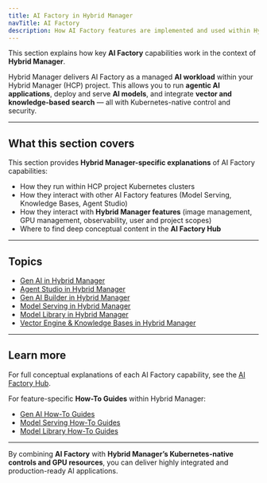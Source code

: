 ```yaml
---
title: AI Factory in Hybrid Manager
navTitle: AI Factory
description: How AI Factory features are implemented and used within Hybrid Manager, with links to deep conceptual content and Hybrid Manager-specific guidance.
---
```


This section explains how key **AI Factory** capabilities work in the context of **Hybrid Manager**.

Hybrid Manager delivers AI Factory as a managed **AI workload** within your Hybrid Manager (HCP) project.
This allows you to run **agentic AI applications**, deploy and serve **AI models**, and integrate **vector and knowledge-based search** — all with Kubernetes-native control and security.

---

## What this section covers

This section provides **Hybrid Manager-specific explanations** of AI Factory capabilities:

- How they run within HCP project Kubernetes clusters
- How they interact with other AI Factory features (Model Serving, Knowledge Bases, Agent Studio)
- How they interact with **Hybrid Manager features** (image management, GPU management, observability, user and project scopes)
- Where to find deep conceptual content in the **AI Factory Hub**

---

## Topics

- [Gen AI in Hybrid Manager](/edb-postgres-ai/ai-factory/gen-ai/index)
- [Agent Studio in Hybrid Manager](/edb-postgres-ai/ai-factory/gen-ai/agent-studio)
- [Gen AI Builder in Hybrid Manager](/edb-postgres-ai/ai-factory/gen-ai/builder)
- [Model Serving in Hybrid Manager](/edb-postgres-ai/ai-factory/model/serving)
- [Model Library in Hybrid Manager](/edb-postgres-ai/ai-factory/model/library)
- [Vector Engine & Knowledge Bases in Hybrid Manager](/edb-postgres-ai/ai-factory/pipeline/knowledge-base)

---

## Learn more

For full conceptual explanations of each AI Factory capability, see the [AI Factory Hub](/edb-postgres-ai/ai-factory/learn/explained).

For feature-specific **How-To Guides** within Hybrid Manager:

- [Gen AI How-To Guides](../../how-to/gen-ai/)
- [Model Serving How-To Guides](../../how-to/model-serving/)
- [Model Library How-To Guides](../../how-to/model-library/)

---

By combining **AI Factory** with **Hybrid Manager’s Kubernetes-native controls and GPU resources**, you can deliver highly integrated and production-ready AI applications.

